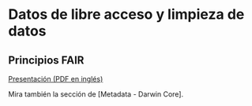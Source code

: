 # Datos de libre acceso y limpieza de datos

## Principios FAIR
[Presentación (PDF en inglés)](./course_material/AVDP_02_FAIR_OPEN.pdf)

Mira también la sección de [Metadata - Darwin Core].
